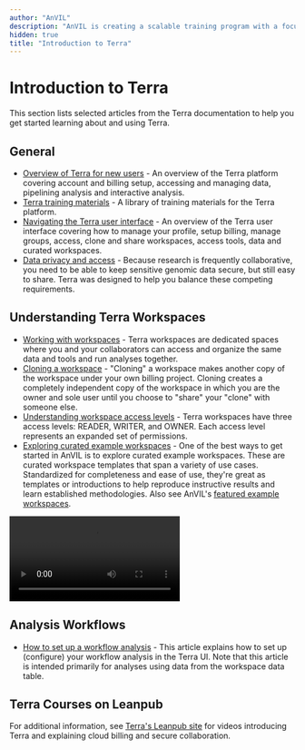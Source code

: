 ```yaml
---
author: "AnVIL"
description: "AnVIL is creating a scalable training program with a focus on researchers and use cases."
hidden: true
title: "Introduction to Terra"
---
```


# Introduction to Terra

This section lists selected articles from the Terra documentation to help you get started learning about and using Terra.

## General

- [Overview of Terra for new users](https://support.terra.bio/hc/en-us/sections/360006866192-New-users-overview) - An overview of the Terra platform covering account and billing setup, accessing and managing data, pipelining analysis and interactive analysis.
- [Terra training materials](https://support.terra.bio/) - A library of training materials for the Terra platform.
- [Navigating the Terra user interface](https://support.terra.bio/hc/en-us/articles/360022704371-Navigating-in-Terra) - An overview of the Terra user interface covering how to manage your profile, setup billing, manage groups, access, clone and share workspaces, access tools, data and curated workspaces.
- [Data privacy and access](https://support.terra.bio/hc/en-us/articles/360026775691-Managing-data-privacy-and-access-with-Authorization-Domains) - Because research is frequently collaborative, you need to be able to keep sensitive genomic data secure, but still easy to share. Terra was designed to help you balance these competing requirements.

## Understanding Terra Workspaces

- [Working with workspaces](https://support.terra.bio/hc/en-us/articles/360024743371-Working-with-workspaces) - Terra workspaces are dedicated spaces where you and your collaborators can access and organize the same data and tools and run analyses together.
- [Cloning a workspace](https://support.terra.bio/hc/en-us/articles/360026130851-How-to-clone-a-workspace) - "Cloning" a workspace makes another copy of the workspace under your own billing project. Cloning creates a completely independent copy of the workspace in which you are the owner and sole user until you choose to "share" your "clone" with someone else.
- [Understanding workspace access levels](https://support.terra.bio/hc/en-us/articles/360025851892-Reader-writer-or-owner-Workspace-access-controls-explained) - Terra workspaces have three access levels: READER, WRITER, and OWNER. Each access level represents an expanded set of permissions.
- [Exploring curated example workspaces](https://support.terra.bio/hc/en-us/articles/360028967111-Start-with-curated-sample-workspaces-for-a-variety-of-use-cases) - One of the best ways to get started in AnVIL is to explore curated example workspaces. These are curated workspace templates that span a variety of use cases. Standardized for completeness and ease of use, they're great as templates or introductions to help reproduce instructive results and learn established methodologies. Also see AnVIL's [featured example workspaces](/learn/analysis-workflows/using-example-workspaces).

<Video
  src="https://www.youtube.com/embed/ONc1Wf7rEuw"
  title="Using Workspaces in Terra"
/>

## Analysis Workflows

- [How to set up a workflow analysis](https://support.terra.bio/hc/en-us/articles/360026521831-How-to-set-up-a-workflow-analysis-) - This article explains how to set up (configure) your workflow analysis in the Terra UI. Note that this article is intended primarily for analyses using data from the workspace data table.

## Terra Courses on Leanpub

For additional information, see [Terra's Leanpub site](https://leanpub.com/universities/terra/courses) for videos introducing Terra and explaining cloud billing and secure collaboration.
